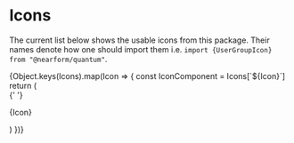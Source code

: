 
<Meta title="Icons" />

# Icons

The current list below shows the usable icons from this package. Their names denote how one should import them i.e. `import {UserGroupIcon} from "@nearform/quantum"`.

<div className="flex flex-row flex-wrap gap-2">
  {Object.keys(Icons).map(Icon => {
    const IconComponent = Icons[`${Icon}`]
    return (
      <div className="flex  p-2 flex-col h-32 w-32 items-center border border-border-subtle rounded-md">
        {' '}
        <IconComponent
          className="stroke-current w-10 h-10 border border-border bg-grey-50"
          key="1"
        />
        <p className="font-bold">{Icon}</p>
      </div>
    )
  })}
</div>
